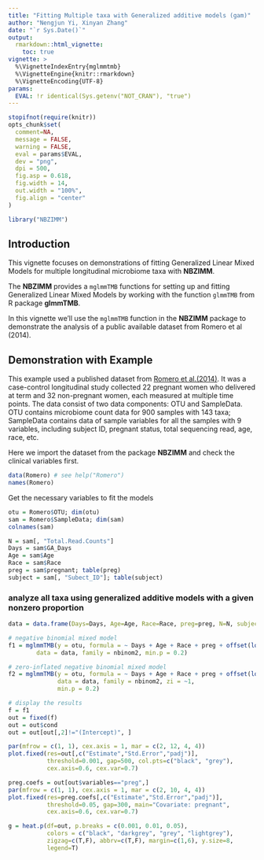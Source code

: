 ---
title: "Fitting Multiple taxa with Generalized additive models (gam)"
author: "Nengjun Yi, Xinyan Zhang"
date: "`r Sys.Date()`"
output: 
  rmarkdown::html_vignette:
    toc: true
vignette: >
  %\VignetteIndexEntry{mglmmtmb}
  %\VignetteEngine{knitr::rmarkdown}
  %\VignetteEncoding{UTF-8}
params:
  EVAL: !r identical(Sys.getenv("NOT_CRAN"), "true")
---

```{r, SETTINGS-knitr, include=FALSE}
stopifnot(require(knitr))
opts_chunk$set(
  comment=NA, 
  message = FALSE, 
  warning = FALSE, 
  eval = params$EVAL,
  dev = "png",
  dpi = 500,
  fig.asp = 0.618,
  fig.width = 14,
  out.width = "100%",
  fig.align = "center"
)
```

```{r, pkgs, include=FALSE}
library("NBZIMM")
```


## Introduction

This vignette focuses on demonstrations of fitting  Generalized Linear Mixed Models for multiple longitudinal microbiome taxa with **NBZIMM**. 

The **NBZIMM**  provides a `mglmmTMB` functions for setting up and fitting  Generalized Linear Mixed Models by working with the function `glmmTMB` from R package **glmmTMB**. 

In this vignette we'll use the `mglmmTMB` function in the 
**NBZIMM** package to demonstrate the analysis of a public available dataset from Romero et al (2014).

## Demonstration with Example

This example used a published dataset from [Romero et al.(2014)](https://microbiomejournal.biomedcentral.com/articles/10.1186/2049-2618-2-4). It was a case-control longitudinal study collected 22 pregnant women who delivered at term and 32 non-pregnant women, each measured at multiple time points. The data consist of two data components: OTU and SampleData. OTU contains microbiome count data for 900 samples with 143 taxa; SampleData contains data of sample variables for all the samples with 9 variables, including subject ID, pregnant status, total sequencing read, age, race, etc.

Here we import the dataset from the package **NBZIMM** and check the clinical variables first.


```{r, romero}
data(Romero) # see help("Romero")
names(Romero)
```

Get the necessary variables to fit the models
```{r, variables}
otu = Romero$OTU; dim(otu)
sam = Romero$SampleData; dim(sam)
colnames(sam)

N = sam[, "Total.Read.Counts"]        
Days = sam$GA_Days
Age = sam$Age
Race = sam$Race
preg = sam$pregnant; table(preg)
subject = sam[, "Subect_ID"]; table(subject)

```

### analyze all taxa using generalized additive models with a given nonzero proportion

```{r, mglmmtmb}
data = data.frame(Days=Days, Age=Age, Race=Race, preg=preg, N=N, subject=subject)

# negative binomial mixed model
f1 = mglmmTMB(y = otu, formula = ~ Days + Age + Race + preg + offset(log(N))+ (1 | subject), 
        data = data, family = nbinom2, min.p = 0.2)

# zero-inflated negative binomial mixed model
f2 = mglmmTMB(y = otu, formula = ~ Days + Age + Race + preg + offset(log(N))+ (1 | subject), 
              data = data, family = nbinom2, zi = ~1,
              min.p = 0.2)

# display the results
f = f1
out = fixed(f)
out = out$cond
out = out[out[,2]!="(Intercept)", ]

par(mfrow = c(1, 1), cex.axis = 1, mar = c(2, 12, 4, 4))
plot.fixed(res=out[,c("Estimate","Std.Error","padj")], 
           threshold=0.001, gap=500, col.pts=c("black", "grey"),
           cex.axis=0.6, cex.var=0.7)

preg.coefs = out[out$variables=="preg",]
par(mfrow = c(1, 1), cex.axis = 1, mar = c(2, 10, 4, 4))
plot.fixed(res=preg.coefs[,c("Estimate","Std.Error","padj")], 
           threshold=0.05, gap=300, main="Covariate: pregnant",
           cex.axis=0.6, cex.var=0.7)

g = heat.p(df=out, p.breaks = c(0.001, 0.01, 0.05), 
           colors = c("black", "darkgrey", "grey", "lightgrey"),
           zigzag=c(T,F), abbrv=c(T,F), margin=c(1,6), y.size=8,
           legend=T)

```



